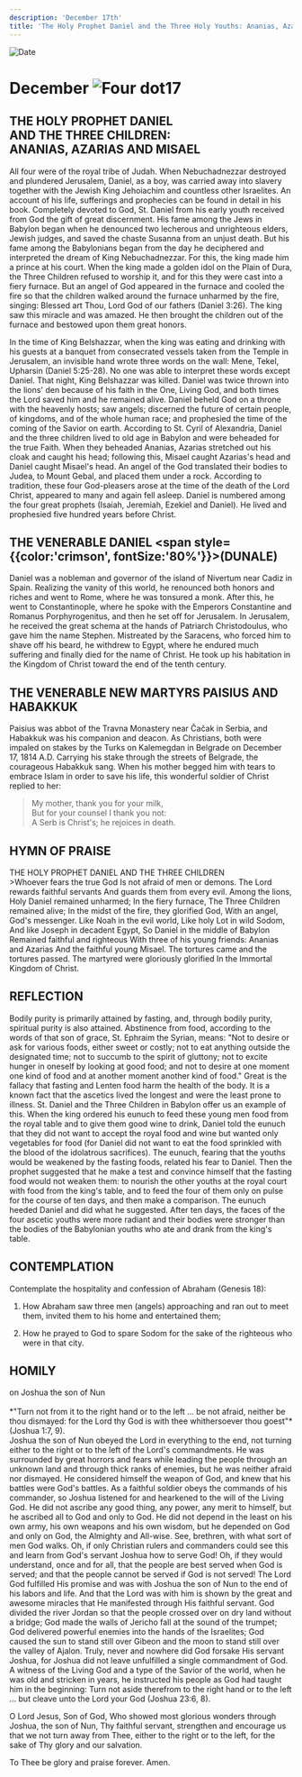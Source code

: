 ```yaml
---
description: 'December 17th'
title: 'The Holy Prophet Daniel and the Three Holy Youths: Ananias, Azarias, and Misael, the Venerable Daniel, New Martyrs Paisius and Habakkuk'
---
```


<RunningHead />
<Image src="/title-imprint.png" height={68} width={50} alt="Date" className="title-imprint"/>

# <div id="date">December <Image className="four-dot" src="/four-dot.png" height={15} width={15} alt="Four dot" />17</div>

## THE HOLY PROPHET DANIEL<br />AND THE THREE CHILDREN:<br />ANANIAS, AZARIAS AND MISAEL

All four were of the royal tribe of Judah. When Nebuchadnezzar destroyed and plundered Jerusalem, Daniel, as a boy, was carried away into slavery together with the Jewish King Jehoiachim and countless other Israelites. An account of his life, sufferings and prophecies can be found in detail in his book. Completely devoted to God, St. Daniel from his early youth received from God the gift of great discernment. His fame among the Jews in Babylon began when he denounced two lecherous and unrighteous elders, Jewish judges, and saved the chaste Susanna from an unjust death. But his fame among the Babylonians began from the day he deciphered and interpreted the dream of King Nebuchadnezzar. For this, the king made him a prince at his court. When the king made a golden idol on the Plain of Dura, the Three Children refused to worship it, and for this they were cast into a fiery furnace. But an angel of God appeared in the furnace and cooled the fire so that the children walked around the furnace unharmed by the fire, singing: Blessed art Thou, Lord God of our fathers (Daniel 3:26). The king saw this miracle and was amazed. He then brought the children out of the furnace and bestowed upon them great honors.

In the time of King Belshazzar, when the king was eating and drinking with his guests at a banquet from consecrated vessels taken from the Temple in Jerusalem, an invisible hand wrote three words on the wall: Mene, Tekel, Upharsin (Daniel 5:25-28). No one was able to interpret these words except Daniel. That night, King Belshazzar was killed. Daniel was twice thrown into the lions' den because of his faith in the One, Living God, and both times the Lord saved him and he remained alive. Daniel beheld God on a throne with the heavenly hosts; saw angels; discerned the future of certain people, of kingdoms, and of the whole human race; and prophesied the time of the coming of the Savior on earth. According to St. Cyril of Alexandria, Daniel and the three children lived to old age in Babylon and were beheaded for the true Faith. When they beheaded Ananias, Azarias stretched out his cloak and caught his head; following this, Misael caught Azarias's head and Daniel caught Misael's head. An angel of the God translated their bodies to Judea, to Mount Gebal, and placed them under a rock. According to tradition, these four God-pleasers arose at the time of the death of the Lord Christ, appeared to many and again fell asleep. Daniel is numbered among the four great prophets (Isaiah, Jeremiah, Ezekiel and Daniel). He lived and prophesied five hundred years before Christ.

## THE VENERABLE DANIEL <span style={{color:'crimson', fontSize:'80%'}}>(DUNALE)</span>

Daniel was a nobleman and governor of the island of Nivertum near Cadiz in Spain. Realizing the vanity of this world, he renounced both honors and riches and went to Rome, where he was tonsured a monk. After this, he went to Constantinople, where he spoke with the Emperors Constantine and Romanus Porphyrogenitus, and then he set off for Jerusalem. In Jerusalem, he received the great schema at the hands of Patriarch Christodoulus, who gave him the name Stephen. Mistreated by the Saracens, who forced him to shave off his beard, he withdrew to Egypt, where he endured much suffering and finally died for the name of Christ. He took up his habitation in the Kingdom of Christ toward the end of the tenth century.

## THE VENERABLE NEW MARTYRS PAISIUS AND HABAKKUK

Paisius was abbot of the Travna Monastery near Čačak in Serbia, and Habakkuk was his companion and deacon. As Christians, both were impaled on stakes by the Turks on Kalemegdan in Belgrade on December 17, 1814 A.D. Carrying his stake through the streets of Belgrade, the courageous Habakkuk sang. When his mother begged him with tears to embrace Islam in order to save his life, this wonderful soldier of Christ replied to her:

>My mother, thank you for your milk,  
But for your counsel I thank you not:  
A Serb is Christ's; he rejoices in death.  


## HYMN OF PRAISE
<div style={{textAlign:'center', color:'crimson', fontWeight:'bold'}}>
THE HOLY PROPHET DANIEL AND THE THREE CHILDREN
</div>
>Whoever fears the true God  
Is not afraid of men or demons.  
The Lord rewards faithful servants  
And guards them from every evil.  
Among the lions,  
Holy Daniel remained unharmed;  
In the fiery furnace,  
The Three Children remained alive;  
In the midst of the fire, they glorified God,  
With an angel, God's messenger.  
Like Noah in the evil world,  
Like holy Lot in wild Sodom,  
And like Joseph in decadent Egypt,  
So Daniel in the middle of Babylon  
Remained faithful and righteous  
With three of his young friends:  
Ananias and Azarias  
And the faithful young Misael.  
The tortures came and the tortures passed.  
The martyred were gloriously glorified  
In the Immortal Kingdom of Christ.  


## REFLECTION

Bodily purity is primarily attained by fasting, and, through bodily purity, spiritual purity is also attained. Abstinence from food, according to the words of that son of grace, St. Ephraim the Syrian, means: "Not to desire or ask for various foods, either sweet or costly; not to eat anything outside the designated time; not to succumb to the spirit of gluttony; not to excite hunger in oneself by looking at good food; and not to desire at one moment one kind of food and at another moment another kind of food." Great is the fallacy that fasting and Lenten food harm the health of the body. It is a known fact that the ascetics lived the longest and were the least prone to illness. St. Daniel and the Three Children in Babylon offer us an example of this. When the king ordered his eunuch to feed these young men food from the royal table and to give them good wine to drink, Daniel told the eunuch that they did not want to accept the royal food and wine but wanted only vegetables for food (for Daniel did not want to eat the food sprinkled with the blood of the idolatrous sacrifices). The eunuch, fearing that the youths would be weakened by the fasting foods, related his fear to Daniel. Then the prophet suggested that he make a test and convince himself that the fasting food would not weaken them: to nourish the other youths at the royal court with food from the king's table, and to feed the four of them only on pulse for the course of ten days, and then make a comparison. The eunuch heeded Daniel and did what he suggested. After ten days, the faces of the four ascetic youths were more radiant and their bodies were stronger than the bodies of the Babylonian youths who ate and drank from the king's table.


## CONTEMPLATION

Contemplate the hospitality and confession of Abraham (Genesis 18):

1. How Abraham saw three men (angels) approaching and ran out to meet them, invited them to his home and entertained them;

2. How he prayed to God to spare Sodom for the sake of the righteous who were in that city.


## HOMILY
<div style={{textAlign:'center', color:'crimson', fontWeight:'bold'}}>
on Joshua the son of Nun
</div>
<br />
<div style={{textAlign:'right'}}>
*"Turn not from it to the right hand or to the left … be not afraid, neither be thou dismayed: for the Lord thy God is with thee whithersoever thou goest"* (Joshua 1:7, 9).
</div>
Joshua the son of Nun obeyed the Lord in everything to the end, not turning either to the right or to the left of the Lord's commandments. He was surrounded by great horrors and fears while leading the people through an unknown land and through thick ranks of enemies, but he was neither afraid nor dismayed. He considered himself the weapon of God, and knew that his battles were God's battles. As a faithful soldier obeys the commands of his commander, so Joshua listened for and hearkened to the will of the Living God. He did not ascribe any good thing, any power, any merit to himself, but he ascribed all to God and only to God. He did not depend in the least on his own army, his own weapons and his own wisdom, but he depended on God and only on God, the Almighty and All-wise. See, brethren, with what sort of men God walks. Oh, if only Christian rulers and commanders could see this and learn from God's servant Joshua how to serve God! Oh, if they would understand, once and for all, that the people are best served when God is served; and that the people cannot be served if God is not served! The Lord God fulfilled His promise and was with Joshua the son of Nun to the end of his labors and life. And that the Lord was with him is shown by the great and awesome miracles that He manifested through His faithful servant. God divided the river Jordan so that the people crossed over on dry land without a bridge; God made the walls of Jericho fall at the sound of the trumpet; God delivered powerful enemies into the hands of the Israelites; God caused the sun to stand still over Gibeon and the moon to stand still over the valley of Ajalon. Truly, never and nowhere did God forsake His servant Joshua, for Joshua did not leave unfulfilled a single commandment of God. A witness of the Living God and a type of the Savior of the world, when he was old and stricken in years, he instructed his people as God had taught him in the beginning: Turn not aside therefrom to the right hand or to the left … but cleave unto the Lord your God (Joshua 23:6, 8).

O Lord Jesus, Son of God, Who showed most glorious wonders through Joshua, the son of Nun, Thy faithful servant, strengthen and encourage us that we not turn away from Thee, either to the right or to the left, for the sake of Thy glory and our salvation.

To Thee be glory and praise forever. Amen.